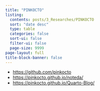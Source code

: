 ```yaml
---
title: "PINKOCTO"
listing:
  contents: posts/3_Researches/PINKOCTO
  sort: "date desc"
  type: table
  categories: false
  sort-ui: false
  filter-ui: false
  page-size: 9999
page-layout: full
title-block-banner: false
---
```


- <https://github.com/pinkocto>
- <https://pinkocto.github.io/noteda/>
- <https://pinkocto.github.io/Quarto-Blog/>